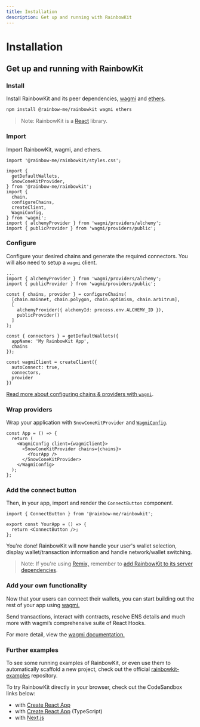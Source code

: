 ```yaml
---
title: Installation
description: Get up and running with RainbowKit
---
```


# Installation

## Get up and running with RainbowKit

### Install

Install RainbowKit and its peer dependencies, [wagmi](https://wagmi-xyz.vercel.app/) and [ethers](https://docs.ethers.io).

```bash
npm install @rainbow-me/rainbowkit wagmi ethers
```

> Note: RainbowKit is a [React](https://reactjs.org/) library.

### Import

Import RainbowKit, wagmi, and ethers.

```tsx
import '@rainbow-me/rainbowkit/styles.css';

import {
  getDefaultWallets,
  SnowConeKitProvider,
} from '@rainbow-me/rainbowkit';
import {
  chain,
  configureChains,
  createClient,
  WagmiConfig,
} from 'wagmi';
import { alchemyProvider } from 'wagmi/providers/alchemy';
import { publicProvider } from 'wagmi/providers/public';
```

### Configure

Configure your desired chains and generate the required connectors. You will also need to setup a `wagmi` client.

```tsx line=4-99
...
import { alchemyProvider } from 'wagmi/providers/alchemy';
import { publicProvider } from 'wagmi/providers/public';

const { chains, provider } = configureChains(
  [chain.mainnet, chain.polygon, chain.optimism, chain.arbitrum],
  [
    alchemyProvider({ alchemyId: process.env.ALCHEMY_ID }),
    publicProvider()
  ]
);

const { connectors } = getDefaultWallets({
  appName: 'My RainbowKit App',
  chains
});

const wagmiClient = createClient({
  autoConnect: true,
  connectors,
  provider
})
```

[Read more about configuring chains & providers with `wagmi`](https://wagmi.sh/docs/providers/configuring-chains).

### Wrap providers

Wrap your application with `SnowConeKitProvider` and [`WagmiConfig`](https://wagmi.sh/docs/provider).

```tsx
const App = () => {
  return (
    <WagmiConfig client={wagmiClient}>
      <SnowConeKitProvider chains={chains}>
        <YourApp />
      </SnowConeKitProvider>
    </WagmiConfig>
  );
};
```

### Add the connect button

Then, in your app, import and render the `ConnectButton` component.

```tsx
import { ConnectButton } from '@rainbow-me/rainbowkit';

export const YourApp = () => {
  return <ConnectButton />;
};
```

You're done! RainbowKit will now handle your user's wallet selection, display wallet/transaction information and handle network/wallet switching.

> Note: If you're using [Remix,](https://remix.run) remember to [add RainbowKit to its server dependencies](https://remix.run/docs/en/v1/pages/gotchas#importing-esm-packages).

### Add your own functionality

Now that your users can connect their wallets, you can start building out the rest of your app using [wagmi.](https://wagmi.sh)

Send transactions, interact with contracts, resolve ENS details and much more with wagmi’s comprehensive suite of React Hooks.

For more detail, view the [wagmi documentation.](https://wagmi.sh)

### Further examples

To see some running examples of RainbowKit, or even use them to automatically scaffold a new project, check out the official [rainbowkit-examples](https://github.com/rainbow-me/rainbowkit-examples) repository.

To try RainbowKit directly in your browser, check out the CodeSandbox links below:

- with [Create React App](https://codesandbox.io/s/dn3rho)
- with [Create React App](https://codesandbox.io/s/ilfuoy) (TypeScript)
- with [Next.js](https://codesandbox.io/s/tmxcc0)
